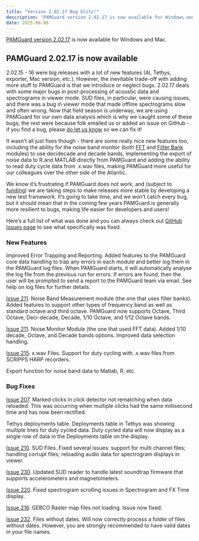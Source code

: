 ```yaml
---
title: "Version 2.02.17 Bug blitz!"
description: "PAMGuard version 2.02.17 is now available for Windows and Mac"
date: 2025-06-06
---
```


[PAMGuard version 2.02.17](../downloadsurvey.qmd) is now available for Windows and Mac.



## PAMGuard 2.02.17 is now available

2.02.15 - 16 were big releases with a lot of new features (AI, Tethys, exporter, Mac version, etc.). However, the inevitable trade-off with adding more stuff to PAMGuard is that we introduce or neglect bugs. 2.02.17 deals with some major bugs in post-processing of acoustic data and spectrograms in viewer mode. SUD files, in particular, were causing issues, and there was a bug in viewer mode that made offline spectrograms slow and often wrong. Now that field season is underway, we are using PAMGuard for our own data analysis which is why we caught some of these bugs; the rest were because folk emailed us or added an issue on GitHub - if you find a bug, please [do let us know](/contact.qmd) so we can fix it!

It wasn't all just fixes though - there are some really nice new features too, including the ability for the noise band monitor (both [FFT](../olhelp/sound_processing/NoiseBands/Docs/NoiseBandsFFT.html) and 
[Filter Bank](../olhelp/sound_processing/NoiseBands/Docs/NoiseBandsFilters.html) modules) to use decidecade and decade bands, implementing the export of noise data to R and MATLAB directly from PAMGuard and adding the ability to read duty cycle data from .x.wav files, making PAMGuard more useful for our colleagues over the other side of the Atlantic.

::: callout-note
We know it's frustrating if PAMGuard does not work, and (subject to [funding](../funding.qmd)) we are taking steps to make releases more stable by developing a new test framework. It's going to take time, and we won't catch every bug, but it should mean that in the coming few years PAMGuard is generally more resilient to bugs, making life easier for developers and users!
:::

Here's a full list of what was done and you can always check out [GitHub Issues page](https://github.com/PAMGuard/PAMGuard/issues) to see what specifically was fixed.

### New Features

Improved Error Trapping and Reporting. Added features to the PAMGuard core data handling to trap any errors in each module and better log them in the PAMGuard log files. When PAMGuard starts, it will automatically analyse the log file from the previous run for errors. If errors are found, then the user will be prompted to send a report to the PAMGuard team via email. See help on log files for further details.

[Issue 211](https://github.com/PAMGuard/PAMGuard/issues/211). Noise Band Measurement module (the one that uses filter banks). Added features to support other types of frequency band as well as standard octave and third octave. PAMGuard now supports Octave, Third Octave, Deci-decade, Decade, 1/10 Octave, and 1/12 Octave bands.

[Issue 211](https://github.com/PAMGuard/PAMGuard/issues/211). Noise Monitor Module (the one that used FFT data). Added 1/10 decade, Octave, and Decade bands options. Improved data selection handling.

[Issue 215](https://github.com/PAMGuard/PAMGuard/issues/215). x.wav Files. Support for duty cycling with .x.wav files from SCRIPPS HARP recorders.

Export function for noise band data to Matlab, R, etc.

### Bug Fixes

[Issue 207](https://github.com/PAMGuard/PAMGuard/issues/207). Marked clicks in click detector not rematching when data reloaded. This was occurring when multiple clicks had the same millisecond time and has now been rectified.

Tethys deployments table. Deployments table in Tethys was showing multiple lines for duty cycled data. Duty cycled data will now display as a single row of data in the Deployments table on the display.

[Issue 210](https://github.com/PAMGuard/PAMGuard/issues/210). SUD Files. Fixed several issues: support for multi channel files; handling corrupt files; reloading audio data for spectrogram displays in viewer.

[Issue 230](https://github.com/PAMGuard/PAMGuard/issues/230). Updated SUD reader to handle latest soundtrap firmware that supports accelerometers and magnetometers.

[Issue 220](https://github.com/PAMGuard/PAMGuard/issues/220). Fixed spectrogram scrolling issues in Spectrogram and FX Time display.

[Issue 216](https://github.com/PAMGuard/PAMGuard/issues/216). GEBCO Raster map files not loading. Issue now fixed.

[Issue 232](https://github.com/PAMGuard/PAMGuard/issues/232). Files without dates. Will now correctly process a folder of files without dates. However, you are strongly recommended to have valid dates in your file names.
